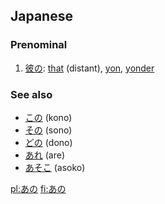 ==Japanese==                                     
===Prenominal===
{{ja-pos|h|prefix|rom=ano}}
#[[彼の]]: [[that]] (distant), [[yon]], [[yonder]]

===See also===
*[[この]] (kono)
*[[その]] (sono)
*[[どの]] (dono)
*[[あれ]] (are)
*[[あそこ]] (asoko)
<!-- this section should contain only a- forms and -no forms of the ko-so-a-do words -->

[[pl:あの]]
[[fi:あの]]